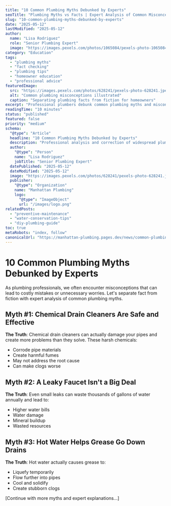 ```yaml
---
title: "10 Common Plumbing Myths Debunked by Experts"
seoTitle: "Plumbing Myths vs Facts | Expert Analysis of Common Misconceptions"
slug: "10-common-plumbing-myths-debunked-by-experts"
date: "2025-05-12"
lastModified: "2025-05-12"
author:
  name: "Lisa Rodriguez"
  role: "Senior Plumbing Expert"
  image: "https://images.pexels.com/photos/1065084/pexels-photo-1065084.jpeg?auto=compress&cs=tinysrgb&w=1260&h=750&dpr=2"
category: "Education"
tags:
  - "plumbing myths"
  - "fact checking"
  - "plumbing tips"
  - "homeowner education"
  - "professional advice"
featuredImage:
  src: "https://images.pexels.com/photos/628241/pexels-photo-628241.jpeg?auto=compress&cs=tinysrgb&w=1260&h=750&dpr=2"
  alt: "Common plumbing misconceptions illustrated"
  caption: "Separating plumbing facts from fiction for homeowners"
excerpt: "Professional plumbers debunk common plumbing myths and misconceptions. Learn the truth about drain cleaners, water heaters, and other plumbing-related beliefs that might be costing you money or damaging your plumbing system."
readingTime: "10 minutes"
status: "published"
featured: false
priority: "medium"
schema:
  "@type": "Article"
  headline: "10 Common Plumbing Myths Debunked by Experts"
  description: "Professional analysis and correction of widespread plumbing misconceptions"
  author:
    "@type": "Person"
    name: "Lisa Rodriguez"
    jobTitle: "Senior Plumbing Expert"
  datePublished: "2025-05-12"
  dateModified: "2025-05-12"
  image: "https://images.pexels.com/photos/628241/pexels-photo-628241.jpeg?auto=compress&cs=tinysrgb&w=1260&h=750&dpr=2"
  publisher:
    "@type": "Organization"
    name: "Manhattan Plumbing"
    logo:
      "@type": "ImageObject"
      url: "/images/logo.png"
relatedPosts:
  - "preventive-maintenance"
  - "water-conservation-tips"
  - "diy-plumbing-guide"
toc: true
metaRobots: "index, follow"
canonicalUrl: "https://manhattan-plumbing.pages.dev/news/common-plumbing-myths-debunked"
---
```


# 10 Common Plumbing Myths Debunked by Experts

As plumbing professionals, we often encounter misconceptions that can lead to costly mistakes or
unnecessary worries. Let's separate fact from fiction with expert analysis of common plumbing myths.

## Myth #1: Chemical Drain Cleaners Are Safe and Effective

**The Truth**: Chemical drain cleaners can actually damage your pipes and create more problems than
they solve. These harsh chemicals:

- Corrode pipe materials
- Create harmful fumes
- May not address the root cause
- Can make clogs worse

## Myth #2: A Leaky Faucet Isn't a Big Deal

**The Truth**: Even small leaks can waste thousands of gallons of water annually and lead to:

- Higher water bills
- Water damage
- Mineral buildup
- Wasted resources

## Myth #3: Hot Water Helps Grease Go Down Drains

**The Truth**: Hot water actually causes grease to:

- Liquefy temporarily
- Flow further into pipes
- Cool and solidify
- Create stubborn clogs

[Continue with more myths and expert explanations...]
